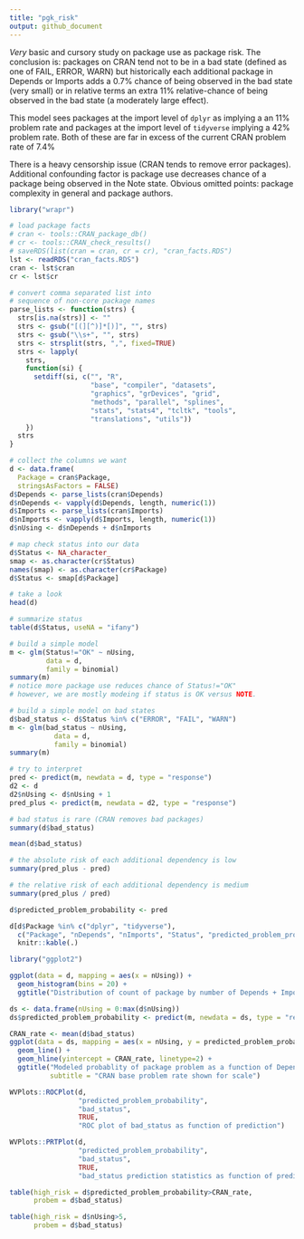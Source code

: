 ```yaml
---
title: "pgk_risk"
output: github_document
---
```


*Very* basic and cursory study on package use as package risk.  The conclusion is: packages on CRAN tend not to be in a bad state (defined as one of FAIL, ERROR, WARN) but historically each additional package in Depends or Imports adds a 0.7% chance of being observed in the bad state (very small) or in relative terms an extra 11% relative-chance of being observed in the bad state (a moderately large effect). 

This model sees packages at the import level of `dplyr` as implying a an 11% problem rate and packages at the import level of `tidyverse` implying a 42% problem rate.  Both of these are far in excess of the current CRAN problem rate of 7.4%

There is a heavy censorship issue (CRAN tends to remove error packages). Additional confounding factor is package use decreases chance of a package being observed in the Note state.  Obvious omitted points: package complexity in general and package authors.

```r
library("wrapr")

# load package facts
# cran <- tools::CRAN_package_db()
# cr <- tools::CRAN_check_results()
# saveRDS(list(cran = cran, cr = cr), "cran_facts.RDS")
lst <- readRDS("cran_facts.RDS")
cran <- lst$cran
cr <- lst$cr

# convert comma separated list into
# sequence of non-core package names
parse_lists <- function(strs) {
  strs[is.na(strs)] <- ""
  strs <- gsub("[(][^)]*[)]", "", strs)
  strs <- gsub("\\s+", "", strs)
  strs <- strsplit(strs, ",", fixed=TRUE)
  strs <- lapply(
    strs,
    function(si) {
      setdiff(si, c("", "R", 
                    "base", "compiler", "datasets", 
                    "graphics", "grDevices", "grid",
                    "methods", "parallel", "splines", 
                    "stats", "stats4", "tcltk", "tools",
                    "translations", "utils"))
    })
  strs
}

# collect the columns we want
d <- data.frame(
  Package = cran$Package,
  stringsAsFactors = FALSE)
d$Depends <- parse_lists(cran$Depends)
d$nDepends <- vapply(d$Depends, length, numeric(1))
d$Imports <- parse_lists(cran$Imports)
d$nImports <- vapply(d$Imports, length, numeric(1))
d$nUsing <- d$nDepends + d$nImports

# map check status into our data
d$Status <- NA_character_
smap <- as.character(cr$Status)
names(smap) <- as.character(cr$Package)
d$Status <- smap[d$Package]

# take a look
head(d)

# summarize status
table(d$Status, useNA = "ifany")

# build a simple model
m <- glm(Status!="OK" ~ nUsing,
         data = d,
         family = binomial)
summary(m)
# notice more package use reduces chance of Status!="OK"
# however, we are mostly modeing if status is OK versus NOTE.

# build a simple model on bad states
d$bad_status <- d$Status %in% c("ERROR", "FAIL", "WARN")
m <- glm(bad_status ~ nUsing,
           data = d,
           family = binomial)
summary(m)

# try to interpret
pred <- predict(m, newdata = d, type = "response")
d2 <- d
d2$nUsing <- d$nUsing + 1
pred_plus <- predict(m, newdata = d2, type = "response")

# bad status is rare (CRAN removes bad packages)
summary(d$bad_status)

mean(d$bad_status)

# the absolute risk of each additional dependency is low
summary(pred_plus - pred)

# the relative risk of each additional dependency is medium
summary(pred_plus / pred)

d$predicted_problem_probability <- pred

d[d$Package %in% c("dplyr", "tidyverse"), 
  c("Package", "nDepends", "nImports", "Status", "predicted_problem_probability")] %.>%
  knitr::kable(.)

library("ggplot2")

ggplot(data = d, mapping = aes(x = nUsing)) +
  geom_histogram(bins = 20) + 
  ggtitle("Distribution of count of package by number of Depends + Imports")

ds <- data.frame(nUsing = 0:max(d$nUsing))
ds$predicted_problem_probability <- predict(m, newdata = ds, type = "response")

CRAN_rate <- mean(d$bad_status)
ggplot(data = ds, mapping = aes(x = nUsing, y = predicted_problem_probability)) +
  geom_line() +
  geom_hline(yintercept = CRAN_rate, linetype=2) +
  ggtitle("Modeled probablity of package problem as a function of Depends + Imports",
          subtitle = "CRAN base problem rate shown for scale")

WVPlots::ROCPlot(d, 
                 "predicted_problem_probability",
                 "bad_status", 
                 TRUE, 
                 "ROC plot of bad_status as function of prediction")

WVPlots::PRTPlot(d, 
                 "predicted_problem_probability",
                 "bad_status", 
                 TRUE, 
                 "bad_status prediction statistics as function of prediction")

table(high_risk = d$predicted_problem_probability>CRAN_rate, 
      probem = d$bad_status)

table(high_risk = d$nUsing>5, 
      probem = d$bad_status)
```

